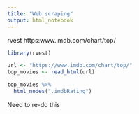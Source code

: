 ```yaml
---
title: "Web scraping"
output: html_notebook
---
```


{rvest}
https:www.imdb.com/chart/top/

```r
library(rvest)
```


```r
url <- "https://www.imdb.com/chart/top/"
top_movies <- read_html(url)
```

```r
top_movies %>%
  html_nodes(".imdbRating")
```
Need to re-do this

